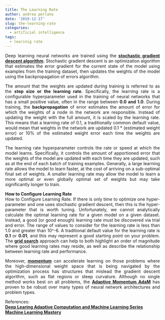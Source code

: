 ```yaml
---
title: The Learning Rate
author: andrea perlato
date: '2019-12-17'
slug: the-learning-rate
categories:
  - artificial intelligence
tags:
  - learinig rate
---
```


<style>
body {
text-align: justify}
</style>

Deep learning neural networks are trained using the [**stochastic gradient descent algorithm**](https://www.andreaperlato.com/aipost/stochastic-gradient-descent/).
Stochastic gradient descent is an optimization algorithm that estimates the error gradient for the current state of the model using examples from the training dataset, then updates the weights of the model using the backpropagation of errors algorithm.

The amount that the weights are updated during training is referred to as the **step size or the learning rate**.
Specifically, the learning rate is a configurable hyperparameter used in the training of neural networks that has a small positive value, often in the range between **0.0 and 1.0**.
During training, the **backpropagation** of error estimates the amount of error for which the weights of a node in the network are responsible. Instead of updating the weight with the full amount, it is scaled by the learning rate. This means that a learning rate of 0.1, a traditionally common default value, would mean that weights in the network are updated 0.1 * (estimated weight error) or 10% of the estimated weight error each time the weights are updated.

The learning rate hyperparameter controls the rate or speed at which the model learns. Specifically, it controls the amount of apportioned error that the weights of the model are updated with each time they are updated, such as at the end of each batch of training examples.
Generally, a large learning rate allows the model to learn faster, at the cost of arriving on a sub-optimal final set of weights. A smaller learning rate may allow the model to learn a more optimal or even globally optimal set of weights but may take significantly longer to train.

**How to Configure Learning Rate** </br>
How to Configure Learning Rate. If there is only time to optimize one hyper-parameter and one uses stochastic gradient descent, then this is the hyper-parameter that is worth tuning. Unfortunately, we cannot analytically calculate the optimal learning rate for a given model on a given dataset. Instead, a good (or good enough) learning rate must be discovered via trial and error. The range of values to consider for the learning rate is less than 1.0 and greater than 10^-6.
A traditional default value for the learning rate is **0.1** or **0.01**, and this may represent a good starting point on your problem.
The [**grid search**](https://www.andreaperlato.com/aipost/hyperparameters-tuning-in-ai/) approach can help to both highlight an order of magnitude where good learning rates may reside, as well as describe the relationship between learning rate and performance.

Moreover, [**momentum**](https://www.andreaperlato.com/aipost/gradient-descent-with-momentum/) can accelerate learning on those problems where the high-dimensional weight space that is being navigated by the optimization process has structures that mislead the gradient descent algorithm, such as flat regions or steep curvature.
Although no single method works best on all problems, the [**Adaptive Momentum AdaM**](https://www.andreaperlato.com/aipost/adaptive-momentum/) has proven to be robust over many types of neural network architectures and problem types.
























References: </br>
[**Deep Learing Adaptive Computation and Machine Learning Series**](https://www.amazon.com/Deep-Learning-Adaptive-Computation-Machine/dp/0262035618/ref=as_li_ss_tl?_encoding=UTF8&qid=&sr=&linkCode=sl1&tag=inspiredalgor-20&linkId=e4e32749958369afb667e7e4323d65ba&language=en_US) </br>
[**Machine Learning Mastery**](https://machinelearningmastery.com/learning-rate-for-deep-learning-neural-networks/)














